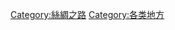 {{Commonscat|Sites along the Silk Road}}

[[Category:絲綢之路|Category:絲綢之路]]
[[Category:各类地方|Category:各类地方]]